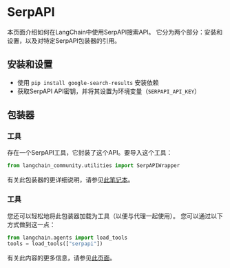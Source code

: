 # SerpAPI

本页面介绍如何在LangChain中使用SerpAPI搜索API。
它分为两个部分：安装和设置，以及对特定SerpAPI包装器的引用。

## 安装和设置
- 使用 `pip install google-search-results` 安装依赖
- 获取SerpAPI API密钥，并将其设置为环境变量（`SERPAPI_API_KEY`）

## 包装器

### 工具

存在一个SerpAPI工具，它封装了这个API。要导入这个工具：

```python
from langchain_community.utilities import SerpAPIWrapper
```

有关此包装器的更详细说明，请参见[此笔记本](/docs/integrations/tools/serpapi)。

### 工具

您还可以轻松地将此包装器加载为工具（以便与代理一起使用）。
您可以通过以下方式做到这一点：
```python
from langchain.agents import load_tools
tools = load_tools(["serpapi"])
```

有关此内容的更多信息，请参见[此页面](/docs/how_to/tools_builtin)。
